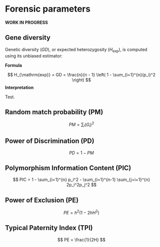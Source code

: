 # Forensic parameters

__WORK IN PROGRESS__

## Gene diversity

Genetic diversity ($GD$), or expected heterozygosity ($H_{\mathrm{exp}}$), is computed using its unbiased estimator:

__Formula__

$$
  H_{\mathrm{exp}} = GD = \frac{n}{n - 1} \left( 1 - \sum_{i=1}^{n}(p_i)^2 \right)
$$
__Interpretation__

Test.

## Random match probability (PM)

$$
PM = \sum_i (G_i)^2
$$

## Power of Discrimination (PD)

$$
PD = 1 - PM
$$


## Polymorphism Information Content (PIC)

$$
PIC = 1 - \sum_{i=1}^{n} p_i^2 - \sum_{i=1}^{n-1} \sum_{j=i+1}^{n} 2p_i^2p_j^2
$$


## Power of Exclusion (PE)

$$
PE = h^2\left(1 - 2hH^2\right)
$$

## Typical Paternity Index (TPI)

$$
PE = \frac{1}{2H}
$$